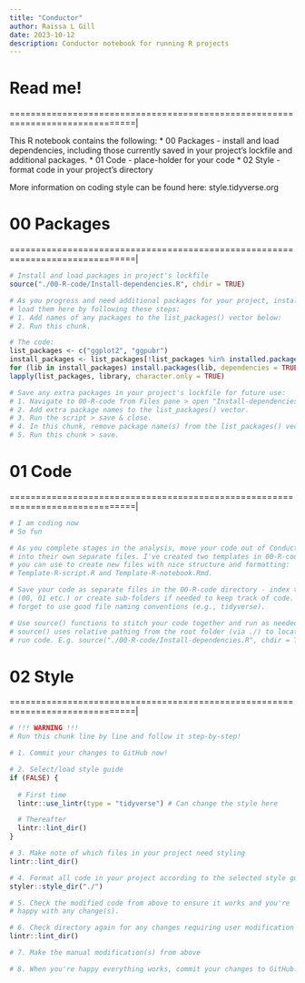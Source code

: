 ```yaml
---
title: "Conductor"
author: Raissa L Gill
date: 2023-10-12
description: Conductor notebook for running R projects
---
```


# Read me!
==============================================================================|

This R notebook contains the following:
* 00 Packages - install and load dependencies, including those currently saved
  in your project's lockfile and additional packages.
* 01 Code - place-holder for your code
* 02 Style - format code in your project's directory

More information on coding style can be found here: style.tidyverse.org


# 00 Packages
==============================================================================|

```r

# Install and load packages in project's lockfile
source("./00-R-code/Install-dependencies.R", chdir = TRUE)

```

```r

# As you progress and need additional packages for your project, install and 
# load them here by following these steps:
# 1. Add names of any packages to the list_packages() vector below:
# 2. Run this chunk.

# The code:
list_packages <- c("ggplot2", "ggpubr")
install_packages <- list_packages[!list_packages %in% installed.packages()]
for (lib in install_packages) install.packages(lib, dependencies = TRUE)
lapply(list_packages, library, character.only = TRUE)

```

```r

# Save any extra packages in your project's lockfile for future use:
# 1. Navigate to 00-R-code from Files pane > open "Install-dependencies.R".
# 2. Add extra package names to the list_packages() vector.
# 3. Run the script > save & close.
# 4. In this chunk, remove package name(s) from the list_packages() vector.
# 5. Run this chunk > save.

```


# 01 Code
==============================================================================|

```r

# I am coding now
# So fun

```

```r

# As you complete stages in the analysis, move your code out of Conductor.Rmd 
# into their own separate files. I've created two templates in 00-R-code that 
# you can use to create new files with nice structure and formatting: 
# Template-R-script.R and Template-R-notebook.Rmd.

# Save your code as separate files in the 00-R-code directory - index these 
# (00, 01 etc.) or create sub-folders if needed to keep track of code. Don't 
# forget to use good file naming conventions (e.g., tidyverse).

```

```r

# Use source() functions to stitch your code together and run as needed - 
# source() uses relative pathing from the root folder (via ./) to locate and 
# run code. E.g. source("./00-R-code/Install-dependencies.R", chdir = TRUE).

```


# 02 Style
==============================================================================|

```r

# !!! WARNING !!!
# Run this chunk line by line and follow it step-by-step!

# 1. Commit your changes to GitHub now!

# 2. Select/load style guide
if (FALSE) {
  
  # First time
  lintr::use_lintr(type = "tidyverse") # Can change the style here

  # Thereafter
  lintr::lint_dir()
}

# 3. Make note of which files in your project need styling
lintr::lint_dir()

# 4. Format all code in your project according to the selected style guide
styler::style_dir("./")

# 5. Check the modified code from above to ensure it works and you're
# happy with any change(s).

# 6. Check directory again for any changes requiring user modification
lintr::lint_dir()

# 7. Make the manual modification(s) from above

# 8. When you're happy everything works, commit your changes to GitHub.

```
